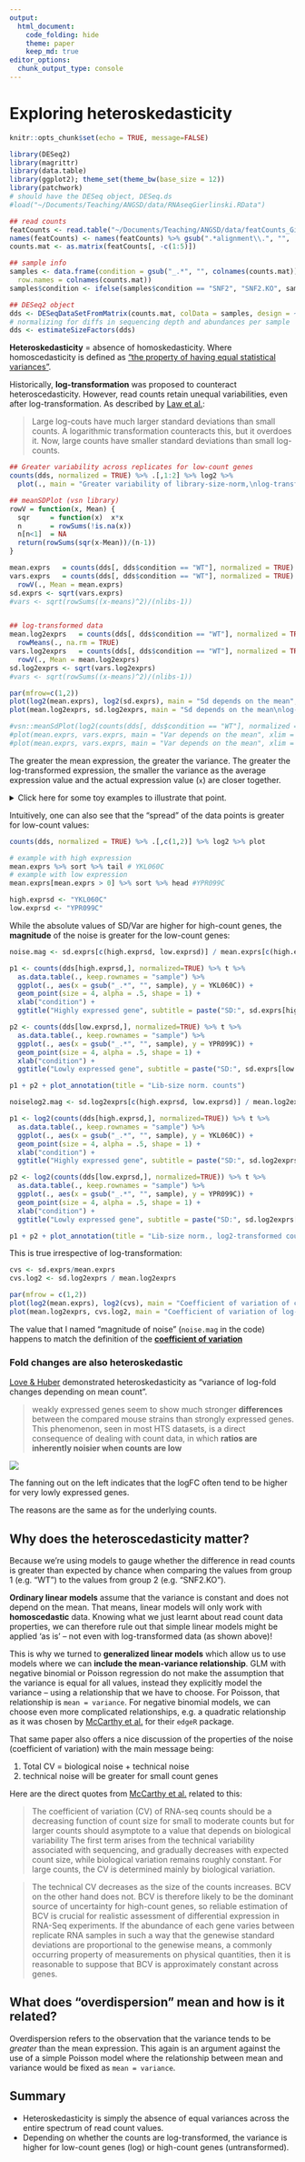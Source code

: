 ```yaml
---
output:
  html_document:
    code_folding: hide
    theme: paper
    keep_md: true
editor_options: 
  chunk_output_type: console
---
```


# Exploring heteroskedasticity

```r
knitr::opts_chunk$set(echo = TRUE, message=FALSE)
```

```r
library(DESeq2)
library(magrittr)
library(data.table)
library(ggplot2); theme_set(theme_bw(base_size = 12))
library(patchwork)
# should have the DESeq object, DESeq.ds
#load("~/Documents/Teaching/ANGSD/data/RNAseqGierlinski.RData")
```

```r
## read counts
featCounts <- read.table("~/Documents/Teaching/ANGSD/data/featCounts_Gierlinski_genes.txt", header=TRUE, row.names = 1)
names(featCounts) <- names(featCounts) %>% gsub(".*alignment\\.", "", .) %>% gsub("_Aligned.*", "",.)
counts.mat <- as.matrix(featCounts[, -c(1:5)])

## sample info
samples <- data.frame(condition = gsub("_.*", "", colnames(counts.mat)),
  row.names = colnames(counts.mat))
samples$condition <- ifelse(samples$condition == "SNF2", "SNF2.KO", samples$condition)

## DESeq2 object
dds <- DESeqDataSetFromMatrix(counts.mat, colData = samples, design = ~condition)
# normalizing for diffs in sequencing depth and abundances per sample
dds <- estimateSizeFactors(dds) 
```

**Heteroskedasticity** = absence of homoskedasticity.
Where homoscedasticity is defined as ["the property of having equal statistical variances"](https://www.merriam-webster.com/dictionary/homoscedasticity).

Historically, **log-transformation** was proposed to counteract heteroscedasticity.
However, read counts retain unequal variabilities, even after log-transformation.
As described by [Law et al.](https://genomebiology.biomedcentral.com/articles/10.1186/gb-2014-15-2-r29):

> Large log-couts have much larger standard deviations than small counts.
> A logarithmic transformation counteracts this, but it overdoes it. Now, large counts have smaller standard deviations than small log-counts.

```r
## Greater variability across replicates for low-count genes
counts(dds, normalized = TRUE) %>% .[,1:2] %>% log2 %>% 
  plot(., main = "Greater variability of library-size-norm,\nlog-transformed counts for small count genes")
```

```r
## meanSDPlot (vsn library)
rowV = function(x, Mean) {
  sqr     = function(x)  x*x
  n       = rowSums(!is.na(x))
  n[n<1]  = NA
  return(rowSums(sqr(x-Mean))/(n-1))
}

mean.exprs   = counts(dds[, dds$condition == "WT"], normalized = TRUE) %>% rowMeans(., na.rm = TRUE)
vars.exprs   = counts(dds[, dds$condition == "WT"], normalized = TRUE) %>% 
  rowV(., Mean = mean.exprs)
sd.exprs <- sqrt(vars.exprs)
#vars <- sqrt(rowSums((x-means)^2)/(nlibs-1))


## log-transformed data
mean.log2exprs   = counts(dds[, dds$condition == "WT"], normalized = TRUE) %>% log2 %>%
  rowMeans(., na.rm = TRUE)
vars.log2exprs   = counts(dds[, dds$condition == "WT"], normalized = TRUE) %>% log2 %>%
  rowV(., Mean = mean.log2exprs)
sd.log2exprs <- sqrt(vars.log2exprs)
#vars <- sqrt(rowSums((x-means)^2)/(nlibs-1))

par(mfrow=c(1,2))
plot(log2(mean.exprs), log2(sd.exprs), main = "Sd depends on the mean", cex = .2, lwd = .1)
plot(mean.log2exprs, sd.log2exprs, main = "Sd depends on the mean\nlog-transformed counts", cex = .2, lwd = .1)

#vsn::meanSdPlot(log2(counts(dds[, dds$condition == "WT"], normalized =TRUE)))
#plot(mean.exprs, vars.exprs, main = "Var depends on the mean", xlim = c(0,1000), ylim = c(0, 2000))
#plot(mean.exprs, vars.exprs, main = "Var depends on the mean", xlim = c(0,20), ylim = c(0, 20))
```

The greater the mean expression, the greater the variance.
The greater the log-transformed expression, the smaller the variance as the average expression value and the actual expression value (`x`) are closer together.

<details>
  <summary>Click here for some toy examples to illustrate that point.</summary>

```r
1000 - 990
log2(1000) - log2(990)

10 - 9
log2(10) - log2(9)
```

</details>

Intuitively, one can also see that the "spread" of the data points is greater for low-count values:

```r
counts(dds, normalized = TRUE) %>% .[,c(1,2)] %>% log2 %>% plot
```

```r
# example with high expression 
mean.exprs %>% sort %>% tail # YKL060C
# example with low expression
mean.exprs[mean.exprs > 0] %>% sort %>% head #YPR099C
```
```r
high.exprsd <- "YKL060C"
low.exprsd <- "YPR099C"
```

While the absolute values of SD/Var are higher for high-count genes,
the **magnitude** of the noise is greater for the low-count genes:

```r
noise.mag <- sd.exprs[c(high.exprsd, low.exprsd)] / mean.exprs[c(high.exprsd, low.exprsd)]

p1 <- counts(dds[high.exprsd,], normalized=TRUE) %>% t %>% 
  as.data.table(., keep.rownames = "sample") %>% 
  ggplot(., aes(x = gsub("_.*", "", sample), y = YKL060C)) + 
  geom_point(size = 4, alpha = .5, shape = 1) + 
  xlab("condition") + 
  ggtitle("Highly expressed gene", subtitle = paste("SD:", sd.exprs[high.exprsd], "\nSD/mean:", noise.mag[high.exprsd]))

p2 <- counts(dds[low.exprsd,], normalized=TRUE) %>% t %>%
  as.data.table(., keep.rownames = "sample") %>%
  ggplot(., aes(x = gsub("_.*", "", sample), y = YPR099C)) +
  geom_point(size = 4, alpha = .5, shape = 1) + 
  xlab("condition") + 
  ggtitle("Lowly expressed gene", subtitle = paste("SD:", sd.exprs[low.exprsd], "\nSD/mean:", noise.mag[low.exprsd]))

p1 + p2 + plot_annotation(title = "Lib-size norm. counts")
```
```r
noiselog2.mag <- sd.log2exprs[c(high.exprsd, low.exprsd)] / mean.log2exprs[c(high.exprsd, low.exprsd)]

p1 <- log2(counts(dds[high.exprsd,], normalized=TRUE)) %>% t %>% 
  as.data.table(., keep.rownames = "sample") %>% 
  ggplot(., aes(x = gsub("_.*", "", sample), y = YKL060C)) + 
  geom_point(size = 4, alpha = .5, shape = 1) + 
  xlab("condition") + 
  ggtitle("Highly expressed gene", subtitle = paste("SD:", sd.log2exprs[high.exprsd], "\nSD/mean:", noiselog2.mag[high.exprsd]))

p2 <- log2(counts(dds[low.exprsd,], normalized=TRUE)) %>% t %>%
  as.data.table(., keep.rownames = "sample") %>%
  ggplot(., aes(x = gsub("_.*", "", sample), y = YPR099C)) +
  geom_point(size = 4, alpha = .5, shape = 1) + 
  xlab("condition") + 
  ggtitle("Lowly expressed gene", subtitle = paste("SD:", sd.log2exprs[low.exprsd], "\nSD/mean:", noiselog2.mag[low.exprsd]))

p1 + p2 + plot_annotation(title = "Lib-size norm., log2-transformed counts")
```

This is true irrespective of log-transformation:

```r
cvs <- sd.exprs/mean.exprs
cvs.log2 <- sd.log2exprs / mean.log2exprs

par(mfrow = c(1,2))
plot(log2(mean.exprs), log2(cvs), main = "Coefficient of variation of counts")
plot(mean.log2exprs, cvs.log2, main = "Coefficient of variation of log-transformed counts")
```


The value that I named "magnitude of noise" (`noise.mag` in the code) happens to match the definition of the [**coefficient of variation**](https://en.wikipedia.org/wiki/Coefficient_of_variation)

### Fold changes are also heteroskedastic

[Love & Huber](https://genomebiology.biomedcentral.com/articles/10.1186/s13059-014-0550-8) demonstrated heteroskedasticity as "variance of log-fold changes depending on mean count".

>weakly expressed genes seem to show much stronger **differences** between the compared mouse strains than strongly expressed genes. This phenomenon, seen in most HTS datasets, is a direct consequence of dealing with count data, in which **ratios are inherently noisier when counts are low**

![](https://media.springernature.com/full/springer-static/image/art%3A10.1186%2Fs13059-014-0550-8/MediaObjects/13059_2014_Article_550_Fig2_HTML.jpg)

The fanning out on the left indicates that the logFC often tend to be higher for very lowly expressed genes.

The reasons are the same as for the underlying counts.


## Why does the heteroscedasticity matter?

Because we're using models to gauge whether the difference in read counts is greater than expected by chance
when comparing the values from group 1 (e.g. "WT") to the values from group 2 (e.g. "SNF2.KO").

**Ordinary linear models** assume that the variance is constant and does not depend on the mean.
That means, linear models will only work with **homoscedastic** data.
Knowing what we just learnt about read count data properties, we can therefore rule out that simple linear models might be applied 'as is' -- not even with log-transformed data (as shown above)! 

This is why we turned to **generalized linear models** which allow us to use models where we can **include the mean-variance relationship**.
GLM with negative binomial or Poisson regression do not make the assumption that the variance is equal for all values, instead they explicitly model the variance -- using a relationship that we have to choose.
For Poisson, that relationship is `mean = variance`.
For negative binomial models, we can choose even more complicated relationships, e.g. a quadratic relationship as it was chosen by [McCarthy et al.](https://academic.oup.com/nar/article/40/10/4288/2411520) for their `edgeR` package.

That same paper also offers a nice discussion of the properties of the noise (coefficient of variation) with the main message being:

1. Total CV = biological noise + technical noise
2. technical noise will be greater for small count genes

Here are the direct quotes from [McCarthy et al.](https://academic.oup.com/nar/article/40/10/4288/2411520) related to this:

>The coefficient of variation (CV) of RNA-seq counts should be a decreasing function of count size for small to moderate counts but for larger counts should asymptote to a value that depends on biological variability
>The first term arises from the technical variability associated with sequencing, and gradually decreases with expected count size, while biological variation remains roughly constant. For large counts, the CV is determined mainly by biological variation.

>The technical CV decreases as the size of the counts increases. BCV on the other hand does not. BCV is therefore likely to be the dominant source of uncertainty for high-count genes, so reliable estimation of BCV is crucial for realistic assessment of differential expression in RNA-Seq experiments. If the abundance of each gene varies between replicate RNA samples in such a way that the genewise standard deviations are proportional to the genewise means, a commonly occurring property of measurements on physical quantities, then it is reasonable to suppose that BCV is approximately constant across genes.

## What does "overdispersion" mean and how is it related?

Overdispersion refers to the observation that the variance tends to be *greater* than the mean expression. 
This again is an argument against the use of a simple Poisson model where the relationship between mean and variance would be fixed as `mean = variance`. 

## Summary

* Heteroskedasticity is simply the absence of equal variances across the entire spectrum of read count values.
* Depending on whether the counts are log-transformed, the variance is higher for low-count genes (log) or high-count genes (untransformed).
